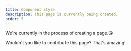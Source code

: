 ```yaml
---
title: Component style
description: This page is currently being created.
order: 5
---
```


We're currently in the process of creating a page.😘

Wouldn't you like to contribute this page? That's amazing!
